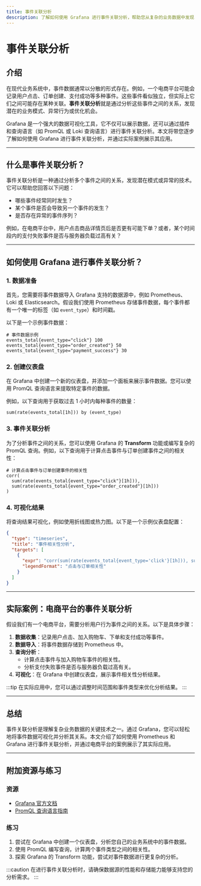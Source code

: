 ```yaml
---
title: 事件关联分析
description: 了解如何使用 Grafana 进行事件关联分析，帮助您从复杂的业务数据中发现关键模式和趋势。
---
```


# 事件关联分析

## 介绍

在现代业务系统中，事件数据通常以分散的形式存在。例如，一个电商平台可能会记录用户点击、订单创建、支付成功等多种事件。这些事件看似独立，但实际上它们之间可能存在某种关联。**事件关联分析**就是通过分析这些事件之间的关系，发现潜在的业务模式、异常行为或优化机会。

Grafana 是一个强大的数据可视化工具，它不仅可以展示数据，还可以通过插件和查询语言（如 PromQL 或 Loki 查询语言）进行事件关联分析。本文将带您逐步了解如何使用 Grafana 进行事件关联分析，并通过实际案例展示其应用。

---

## 什么是事件关联分析？

事件关联分析是一种通过分析多个事件之间的关系，发现潜在模式或异常的技术。它可以帮助您回答以下问题：

- 哪些事件经常同时发生？
- 某个事件是否会导致另一个事件的发生？
- 是否存在异常的事件序列？

例如，在电商平台中，用户点击商品详情页后是否更有可能下单？或者，某个时间段内的支付失败事件是否与服务器负载过高有关？

---

## 如何使用 Grafana 进行事件关联分析？

### 1. 数据准备

首先，您需要将事件数据导入 Grafana 支持的数据源中，例如 Prometheus、Loki 或 Elasticsearch。假设我们使用 Prometheus 存储事件数据，每个事件都有一个唯一的标签（如 `event_type`）和时间戳。

以下是一个示例事件数据：

```promql
# 事件数据示例
events_total{event_type="click"} 100
events_total{event_type="order_created"} 50
events_total{event_type="payment_success"} 30
```

### 2. 创建仪表盘

在 Grafana 中创建一个新的仪表盘，并添加一个面板来展示事件数据。您可以使用 PromQL 查询语言来提取特定事件的数据。

例如，以下查询用于获取过去 1 小时内每种事件的数量：

```promql
sum(rate(events_total[1h])) by (event_type)
```

### 3. 事件关联分析

为了分析事件之间的关系，您可以使用 Grafana 的 **Transform** 功能或编写复杂的 PromQL 查询。例如，以下查询用于计算点击事件与订单创建事件之间的相关性：

```promql
# 计算点击事件与订单创建事件的相关性
corr(
  sum(rate(events_total{event_type="click"}[1h])),
  sum(rate(events_total{event_type="order_created"}[1h]))
)
```

### 4. 可视化结果

将查询结果可视化，例如使用折线图或热力图。以下是一个示例仪表盘配置：

```json
{
  "type": "timeseries",
  "title": "事件相关性分析",
  "targets": [
    {
      "expr": "corr(sum(rate(events_total{event_type='click'}[1h])), sum(rate(events_total{event_type='order_created'}[1h])))",
      "legendFormat": "点击与订单相关性"
    }
  ]
}
```

---

## 实际案例：电商平台的事件关联分析

假设我们有一个电商平台，需要分析用户行为事件之间的关系。以下是具体步骤：

1. **数据收集**：记录用户点击、加入购物车、下单和支付成功等事件。
2. **数据导入**：将事件数据存储到 Prometheus 中。
3. **查询分析**：
   - 计算点击事件与加入购物车事件的相关性。
   - 分析支付失败事件是否与服务器负载过高有关。
4. **可视化**：在 Grafana 中创建仪表盘，展示事件相关性分析结果。

:::tip
在实际应用中，您可以通过调整时间范围和事件类型来优化分析结果。
:::

---

## 总结

事件关联分析是理解复杂业务数据的关键技术之一。通过 Grafana，您可以轻松地将事件数据可视化并分析其关系。本文介绍了如何使用 Prometheus 和 Grafana 进行事件关联分析，并通过电商平台的案例展示了其实际应用。

---

## 附加资源与练习

### 资源
- [Grafana 官方文档](https://grafana.com/docs/)
- [PromQL 查询语言指南](https://prometheus.io/docs/prometheus/latest/querying/basics/)

### 练习
1. 尝试在 Grafana 中创建一个仪表盘，分析您自己的业务系统中的事件数据。
2. 使用 PromQL 编写查询，计算两个事件类型之间的相关性。
3. 探索 Grafana 的 Transform 功能，尝试对事件数据进行更复杂的分析。

:::caution
在进行事件关联分析时，请确保数据源的性能和存储能力能够支持您的分析需求。
:::